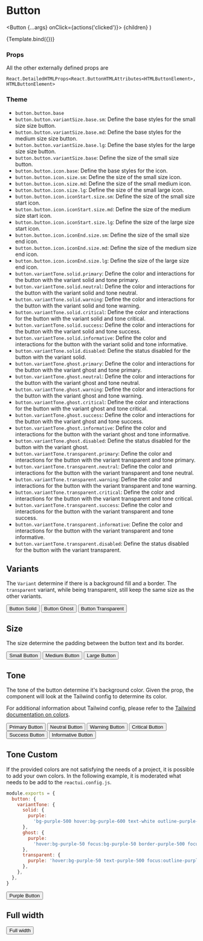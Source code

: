 
<Meta title="Components/Button/Button" component={Button} />

# Button

  <Button {...args} onClick={actions('clicked')}>
    {children}
  </Button>
)

<Canvas>
  <Story name="Default" args={{ children: 'Default Button' }}>
    {Template.bind({})}
  </Story>
</Canvas>

### Props

<ArgsTable story="Default" />

All the other externally defined props are

```
React.DetailedHTMLProps<React.ButtonHTMLAttributes<HTMLButtonElement>, HTMLButtonElement>
```

### Theme

- `button.button.base`
- `button.button.variantSize.base.sm`: Define the base styles for the small size size button.
- `button.button.variantSize.base.md`: Define the base styles for the medium size size button.
- `button.button.variantSize.base.lg`: Define the base styles for the large size size button.
- `button.button.variantSize.base`: Define the size of the small size button.
- `button.button.icon.base`: Define the base styles for the icon.
- `button.button.icon.size.sm`: Define the size of the small size icon.
- `button.button.icon.size.md`: Define the size of the small medium icon.
- `button.button.icon.size.lg`: Define the size of the small large icon.
- `button.button.icon.iconStart.size.sm`: Define the size of the small size start icon.
- `button.button.icon.iconStart.size.md`: Define the size of the medium size start icon.
- `button.button.icon.iconStart.size.lg`: Define the size of the large size start icon.
- `button.button.icon.iconEnd.size.sm`: Define the size of the small size end icon.
- `button.button.icon.iconEnd.size.md`: Define the size of the medium size end icon.
- `button.button.icon.iconEnd.size.lg`: Define the size of the large size end icon.
- `button.variantTone.solid.primary`: Define the color and interactions for the button with the variant solid and tone primary.
- `button.variantTone.solid.neutral`: Define the color and interactions for the button with the variant solid and tone neutral.
- `button.variantTone.solid.warning`: Define the color and interactions for the button with the variant solid and tone warning.
- `button.variantTone.solid.critical`: Define the color and interactions for the button with the variant solid and tone critical.
- `button.variantTone.solid.success`: Define the color and interactions for the button with the variant solid and tone success.
- `button.variantTone.solid.informative`: Define the color and interactions for the button with the variant solid and tone informative.
- `button.variantTone.solid.disabled`: Define the status disabled for the button with the variant solid.
- `button.variantTone.ghost.primary`: Define the color and interactions for the button with the variant ghost and tone primary.
- `button.variantTone.ghost.neutral`: Define the color and interactions for the button with the variant ghost and tone neutral.
- `button.variantTone.ghost.warning`: Define the color and interactions for the button with the variant ghost and tone warning.
- `button.variantTone.ghost.critical`: Define the color and interactions for the button with the variant ghost and tone critical.
- `button.variantTone.ghost.success`: Define the color and interactions for the button with the variant ghost and tone success.
- `button.variantTone.ghost.informative`: Define the color and interactions for the button with the variant ghost and tone informative.
- `button.variantTone.ghost.disabled`: Define the status disabled for the button with the variant ghost.
- `button.variantTone.transparent.primary`: Define the color and interactions for the button with the variant transparent and tone primary.
- `button.variantTone.transparent.neutral`: Define the color and interactions for the button with the variant transparent and tone neutral.
- `button.variantTone.transparent.warning`: Define the color and interactions for the button with the variant transparent and tone warning.
- `button.variantTone.transparent.critical`: Define the color and interactions for the button with the variant transparent and tone critical.
- `button.variantTone.transparent.success`: Define the color and interactions for the button with the variant transparent and tone success.
- `button.variantTone.transparent.informative`: Define the color and interactions for the button with the variant transparent and tone informative.
- `button.variantTone.transparent.disabled`: Define the status disabled for the button with the variant transparent.

## Variants

The `Variant` determine if there is a background fill and a border. The `transparent` variant, while being transparent, still keep the same size as the other variants.

<Canvas>
  <Story name="VariantSolid">
    <Button variant={Variant.solid}>Button Solid</Button>
  </Story>
  <Story name="VariantGhost">
    <Button variant={Variant.ghost}>Button Ghost</Button>
  </Story>
  <Story name="VariantTransparent">
    <Button variant={Variant.transparent}>Button Transparent</Button>
  </Story>
</Canvas>

## Size

The size determine the padding between the button text and its border.

<Canvas>
  <Story name="SizeSm">
    <Button size={Size.sm}>Small Button</Button>
  </Story>
  <Story name="SizeMd">
    <Button size={Size.md}>Medium Button</Button>
  </Story>
  <Story name="SizeLg">
    <Button size={Size.lg}>Large Button</Button>
  </Story>
</Canvas>

## Tone

The tone of the button determine it's background color. Given the prop, the component will look at the Tailwind config to determine its color.

For additional information about Tailwind config, please refer to the [Tailwind documentation on colors](https://tailwindcss.com/docs/customizing-colors).

<Canvas>
  <Story name="Primary">
    <Button tone={Tone.primary}>Primary Button</Button>
  </Story>
  <Story name="Neutral">
    <Button tone={Tone.neutral}>Neutral Button</Button>
  </Story>
  <Story name="Warning">
    <Button tone={Tone.warning}>Warning Button</Button>
  </Story>
  <Story name="Critical">
    <Button tone={Tone.critical}>Critical Button</Button>
  </Story>
  <Story name="Success">
    <Button tone={Tone.success}>Success Button</Button>
  </Story>
  <Story name="Informative">
    <Button tone={Tone.informative}>Informative Button</Button>
  </Story>
</Canvas>

## Tone Custom

If the provided colors are not satisfying the needs of a project, it is possible to add your own colors. In the following example, it is moderated what needs to be add to the `reactui.config.js`.

```js
module.exports = {
  button: {
    variantTone: {
      solid: {
        purple:
          'bg-purple-500 hover:bg-purple-600 text-white outline-purple-500',
      },
      ghost: {
        purple:
          'hover:bg-purple-50 focus:bg-purple-50 border-purple-500 focus:border-transparent text-purple-500 outline-purple-500',
      },
      transparent: {
        purple: 'hover:bg-purple-50 text-purple-500 focus:outline-purple-500',
      },
    },
  },
}
```

<Canvas>
  <Story name="CustomPurple">
    <Button tone="purple">Purple Button</Button>
  </Story>
</Canvas>

## Full width

<Canvas>
  <Story name="Full width">
    <Button className="w-full">Full width</Button>
  </Story>
</Canvas>
